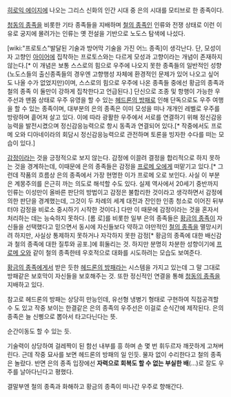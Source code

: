 [[히로익 에이지]]에 나오는 그리스 신화의 인간 시대 중 은의 시대를 모티브로 한 종족이다.

[[청동의 종족]]을 비롯한 기타 종족들을 지배하며 [[철의 종족]]인 인류와 전쟁 상태로 이런 이유로 궁지에 몰려가는 인류는 옛 전설을 기반으로 노도스 탐색에 나섰다.

[wiki:"프로토스"발달된 기술과 방어막 기술을 가진 어느 종족]이 생각난다. 단, 모성이자 고향인 [[아이어]]에 집착하는 프로토스와는 다르게 모성과 고향이라는 개념이 존재하지 않는다.[* 이 개념은 보통 스스로의 힘으로 우주에 나오지 못한 종족들의 일반적인 성향(노도스들의 출신종족들의 경우엔 고향행성 자체에 환경적인 문제가 있어 나오고 싶어도 나올 수가 없었지만)이며, 스스로의 힘으로 우주에 나온 종족들 중에선 황금의 종족과 철의 종족 이 둘만이 강하게 집착한다고 언급된다.] 단신으로 조종 및 항행이 가능한 우주선과 맨몸 상태로 우주 유영을 할 수 있는 [[헤드론의 방패]]로 인해 단독으로도 우주 여행을 할 수 있는 종족이며, 대부분의 은의 종족은 이미 모성을 떠나 개개인 레벨로 우주를 방랑하며 흩어져 살고 있다. 이에 따라 광활한 우주에서 서로를 연결하기 위해 정신감응능력을 발전시켰으며 정신감응능력으로 항시 동족과 연결되어 있다.[* 작중에서도 프로메 오와 디아네이라의 회담시 정신감응능력으로 관전하며 토론을 빙자한 수다를 떠는 모습이 있다.]

[[감정]]이라는 것을 긍정적으로 보지 않는다. 감정에 이끌려 결정을 합리적으로 하지 못하는 것을 경계하는데, 이때문에 은의 종족들은 감정을 [[프로메 오]]에게 떠맡기고 있다.[* 그런데 작품의 흐름상 은의 종족에서 가장 현명한 이가 프로메 오로 보인다. 사실 이 부분은 계몽주의를 은근히 까는 의도로 해석할 수도 있다. 실제 역사에서 20세기 중반까지 인류는 이성만이 올바른 판단의 방법이고 감정은 불합리한 것이라고 생각하면서 감정에 의한 판단을 경계했는데, 그것이 두 차례의 세계 대전과 잔인한 인종 청소로 이어진 뒤부터야 감정을 비로소 중시하기 시작한 것이다.] 다만 이 때문에 감정이라는 것을 혼자서 처리하는 데는 능숙하지 못하다. [롬 로]를 비롯한 일부 은의 종족들은 [[황금의 종족]]이 자신들을 선택했다고 믿으면서 동시에 자신들보다 약하고 야만적인 [[철의 종족]]을 멸망시키려 하지만, 사실상 통제하지 못하거나 자각하지 못한 감정[* 황금의 종족에 대한 배신감과 철의 종족에 대한 질투와 공포.]에 휘둘리는 것. 하지만 분명히 차분한 성향이기에 [[프로메 오]]와 같이 철의 종족한테 우호적으로 대화를 시도하려는 모습도 보여준다.

[[황금의 종족]]에게서 받은 듯한 [[헤드론의 방패]]라는 시스템을 가지고 있는데 그 말 그대로 방패같은 보호막이 자신들을 보호해주는 것. 또한 정신적인 연결을 통해 [[청동의 종족]]을 지배하고 있다.

참고로 헤드론의 방패는 상당히 만능인데, 유선형 냉병기 형태로 구현하여 직접공격할 수 도 있고 작중 보이는 한결같은 은의 종족의 우주선은 이걸로 순식간에 제작된다. 은의 종족은 늘 신삥으로 뽑아서 타고다닌다는 뜻.

순간이동도 할 수 있는 듯.

기술력이 상당하여 걸레짝이 된 함선 내부를 흥 하며 손 몇 번 휘두르자 깨끗하게 고쳐버린다. 근데 작중 묘사를 보면 헤드론의 방패의 일 인듯. 물자 없이 수리한다고 철의 종족은 놀랐다. 반면 은의 종족 입장에선 '''자력으로 회복도 할 수 없는 부실한 배'''(...)로 잘도 우주를 날아다닌다고 평했다.

결말부엔 철의 종족과 화해하고 황금의 종족이 떠나간 우주로 향해간다. 
